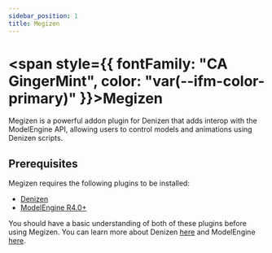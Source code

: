 ```yaml
---
sidebar_position: 1
title: Megizen
---
```


<div style={{ display: "flex", justifyContent: "center", alignItems: "center", flexDirection: "column"} }>

# <span style={{ fontFamily: "CA GingerMint", color: "var(--ifm-color-primary)" }}>Megizen</span>

</div>

Megizen is a powerful addon plugin for Denizen that adds interop with the ModelEngine API, allowing users to control models and animations using Denizen scripts.

## Prerequisites

Megizen requires the following plugins to be installed:

- [Denizen](https://denizenscript.com/)
- [ModelEngine R4.0+](https://mythiccraft.io/index.php?resources/model-engine%E2%80%94ultimate-entity-model-manager-1-19-4-1-20-4.1213/)

You should have a basic understanding of both of these plugins before using Megizen.
You can learn more about Denizen [here](https://guide.denizenscript.com/) and ModelEngine [here](https://git.lumine.io/mythiccraft/modelengine/-/wikis/home).
